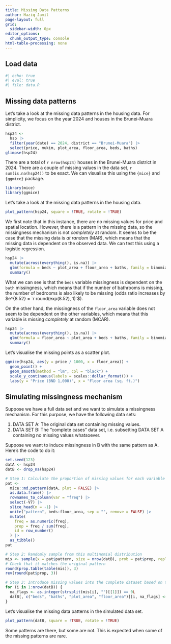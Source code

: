 ```yaml
---
title: Missing Data Patterns
author: Haziq Jamil
page-layout: full
grid:
  sidebar-width: 0px
editor_options: 
  chunk_output_type: console
html-table-processing: none
---
```


## Load data 

```r
#| echo: true
#| eval: true 
#| file: data.R
```

## Missing data patterns

Let's take a look at the missing data patterns in the housing data.
For simplicity, we focus on the year 2024 and houses in the Brunei-Muara district.

```r
hsp24 <- 
  hsp |>
  filter(year(date) == 2024, district == "Brunei-Muara") |>
  select(price, mukim, plot_area, floor_area, beds, baths)
glimpse(hsp24)
```

There are a total of `r nrow(hsp24)` houses in the Brunei-Muara district in 2024.
There are a couple of missing values in the data set, `r sum(is.na(hsp24))` to be exact.
We can visualise this using the `{mice}` and `{ggmice}` package.

```r
library(mice)
library(ggmice)
```

Let's take a look at the missing data patterns in the housing data.

```r
plot_pattern(hsp24, square = !TRUE, rotate = !TRUE) 
```

We first note that in this instance, there are no missing values for price and spatial location.
However, there is a pattern in the missing data, so the missingness mechanism is not *completely* at random. 
It seems to be the case that the missing data is *at random* (MAR), which means that the missing data is dependent on the observed data.
We can test this using a logistic regression.

```r
hsp24 |>
  mutate(across(everything(), is.na)) |>
  glm(formula = beds ~ plot_area + floor_area + baths, family = binomial) |>
  summary()
```

What we can see is that the `beds` variable missingness is dependent on the `bath` missingness, which means that if the number of bathrooms is missing, the number of bedrooms is also likely to be missing (odds ratio increases by $e^{8.52} = `r round(exp(8.52), 1)`$).

On the other hand, the missingness of the `floor_area` variable does not seem to be dependent on the other variables, which means that this variable is missing *completely* at random (MCAR).

```r
hsp24 |>
  mutate(across(everything(), is.na)) |>
  glm(formula = floor_area ~ plot_area + beds + baths, family = binomial) |>
  summary()
```

Let's visualise the missing points as a scatter plot.

```r
ggmice(hsp24, aes(y = price / 1000, x = floor_area)) +
  geom_point() +
  geom_smooth(method = "lm", col = "black") +
  scale_y_continuous(labels = scales::dollar_format()) +
  labs(y = "Price (BND 1,000)", x = "Floor area (sq. ft.)")
```


## Simulating missingness mechanism

Suppose we have a full data set and we want to simulate a missingness mechanism.
For this purpose, we have the following data sets:

1. DATA SET A: The original data set containing missing values.
2. DATA SET B: The "complete cases" data set, i.e. subsetting DATA SET A containing no missing values whatsoever.

Suppose we want to induce missingness in B with the same pattern as A.
Here's the code to do it:

```r
set.seed(123)
datA <- hsp24
datB <- drop_na(hsp24)

# Step 1: Calculate the proportion of missing values for each variable in the original data
pat <-
  mice::md.pattern(datA, plot = FALSE) |>
  as.data.frame() |>
  rownames_to_column(var = "freq") |>
  select(-V7) |>
  slice_head(n = -1) |>
  unite("pattern", beds:floor_area, sep = "", remove = FALSE) |>
  mutate(
    freq = as.numeric(freq),
    prop = freq / sum(freq),
    id = row_number()
  ) |> 
  as_tibble()
pat

# Step 2: Randomly sample from this multinomial distribution
mis <- sample(x = pat$pattern, size = nrow(datB), prob = pat$prop, replace = TRUE)
# Check that it matches the original pattern
round(prop.table(table(mis)), 3)
rev(round(pat$prop, 3))

# Step 3: Introduce missing values into the complete dataset based on these proportions
for (i in 1:nrow(datB)) {
  na_flags <- as.integer(strsplit(mis[i], "")[[1]]) == 0L
  datB[, c("beds", "baths", "plot_area", "floor_area")][i, na_flags] <- NA
}
```

Let's visualise the missing data patterns in the simulated data set.

```r
plot_pattern(datB, square = !TRUE, rotate = !TRUE) 
```

Some patterns are there, but some are not. This is expected when some of the missing patterns are rare.